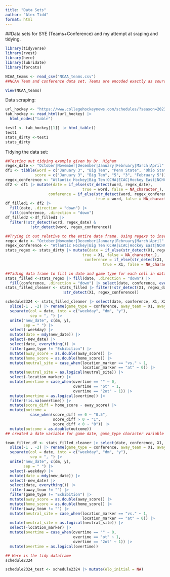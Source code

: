```yaml
---
title: "Data Sets"
author: "Alex Tidd"
format: html
---
```


##Data sets for SYE (Teams+Conference) and my attempt at sraping and tidying.

```r
library(tidyverse)
library(rvest)
library(here)
library(lubridate)
library(forcats)
```


```r
NCAA_teams <- read_csv("NCAA_teams.csv")
##NCAA Team and conference data set. Teams are encoded exactly as source has them.
```


```r
View(NCAA_teams)
```

Data scraping:
```r
url_hockey <- "https://www.collegehockeynews.com/schedules/?season=20232024"
tab_hockey <- read_html(url_hockey) |>
  html_nodes("table")
```

```r
test1 <- tab_hockey[[1]] |> html_table()
test1
stats_dirty <-test1
stats_dirty
```

Tidying the data set:
```r
##Testing out tidying example given by Dr. Higham
regex_date <- "October|November|December|January|February|March|April"
df1 <- tibble(word = c("January 3", "Big Ten", "Penn State", "Ohio State", "February 5"),
             score = c("January 3", "Big Ten", "5", "3", "February 5"))
regex_conference <- "Atlantic Hockey|Big Ten|CCHA|ECAC|Hockey East|NCHC|Ind|Exhibition|Non-Conference"
df2 <- df1 |> mutate(date = if_else(str_detect(word, regex_date),
                                  true = word, false = NA_character_),
                   conference = if_else(str_detect(word, regex_conference),
                                        true = word, false = NA_character_)) 
df_filled1 <- df2 |>
  fill(date, .direction = "down") |>
  fill(conference, .direction = "down") 
df_filled2 <-df_filled1 |>
  filter(!str_detect(word, regex_date) &
           !str_detect(word, regex_conference)) 
```

```r
##Trying it out relative to the entire data frame. Using regexs to insert dates and conferences to each cell. Putting NA where neither date or conference show up in X1. 
regex_date <- "October|November|December|January|February|March|April"
regex_conference <- "Atlantic Hockey|Big Ten|CCHA|ECAC|Hockey East|NCHC|Ind|Exhibition|Non-Conference"
stats_regex <- stats_dirty |> mutate(date = if_else(str_detect(X1, regex_date),
                                  true = X1, false = NA_character_),
                                   conference = if_else(str_detect(X1, regex_conference), 
                                           true = X1, false = NA_character_)) 

```


```r
##Tiding data frame to fill in date and game type for each cell in dataframe.
stats_filled <-stats_regex |> fill(date, .direction = "down") |>
  fill(conference, .direction = "down") |> select(date, conference, everything())
stats_filled_cleaner <- stats_filled |> filter(!str_detect(X1, regex_date) &
                         !str_detect(X1, regex_conference))
```

```r
schedule2324 <- stats_filled_cleaner |> select(date, conference, X1, X2, X3, X4, X5, X6) |>
  slice(-1 , -2) |> rename(game_type = conference, away_team = X1, away_score = X2, location_marker = X3, home_team = X4, home_score = X5, overtime = X6) |> 
  separate(col = date, into = c("weekday", "dm", "y"),
           sep = ", ") |> 
  unite("new_date", c(dm, y),
        sep = " ") |>
  select(-weekday) |>
  mutate(date = mdy(new_date)) |>
  select(-new_date) |> 
  select(date, everything()) |>
  filter(game_type != "Exhibition") |>
  mutate(away_score = as.double(away_score)) |>
  mutate(home_score = as.double(home_score)) |>
  mutate(neutral_site = case_when(location_marker == "vs." ~ 1,
                                  location_marker == "at" ~ 0)) |>
  mutate(neutral_site = as.logical(neutral_site)) |>
  select(-location_marker) |>
  mutate(overtime = case_when(overtime == "" ~ 0,
                              overtime == "ot" ~ 1,
                              overtime == "2ot" ~ 1)) |>
  mutate(overtime = as.logical(overtime)) |>
  filter(!is.na(overtime)) |>
  mutate(score_diff = home_score - away_score) |>
  mutate(outcome = 
           case_when(score_diff == 0 ~ "0.5",
                     score_diff > 0 ~ "1",
                     score_diff < 0 ~ "0")) |>
  mutate(outcome = as.double(outcome))
## created a date variable for game date, game_type character variable to indicate whether game was conference, non-conference ect, created home and away team variables that are categorical along with home and away team scores which are double, lastly created overtime and neutral site logical variable to indicate if game was played at a neutral site (eliminating major effects of being home/away), and an overtime logical variable to indicate whether the game went to over time or not.
```


```r
team_filter_df <- stats_filled_cleaner |> select(date, conference, X1, X2, X3, X4, X5, X6) |>
  slice(-1 , -2) |> rename(game_type = conference, away_team = X1, away_score = X2, location_marker = X3, home_team = X4, home_score = X5, overtime = X6) |> 
  separate(col = date, into = c("weekday", "dm", "y"),
           sep = ", ") |> 
  unite("new_date", c(dm, y),
        sep = " ") |>
  select(-weekday) |>
  mutate(date = mdy(new_date)) |>
  select(-new_date) |> 
  select(date, everything()) |>
  filter(away_team != "") |>
  filter(game_type != "Exhibition") |>
  mutate(away_score = as.double(away_score)) |>
  mutate(home_score = as.double(home_score)) |>
  filter(away_team != "") |>
  mutate(neutral_site = case_when(location_marker == "vs." ~ 1,
                                  location_marker == "at" ~ 0)) |>
  mutate(neutral_site = as.logical(neutral_site)) |>
  select(-location_marker) |>
  mutate(overtime = case_when(overtime == "" ~ 0,
                              overtime == "ot" ~ 1,
                              overtime == "2ot" ~ 1)) |>
  mutate(overtime = as.logical(overtime))

```


```r
## Here is the tidy dataframe
schedule2324
```

```r
schedule2324_test <- schedule2324 |> mutate(elo_initial = NA)
```

